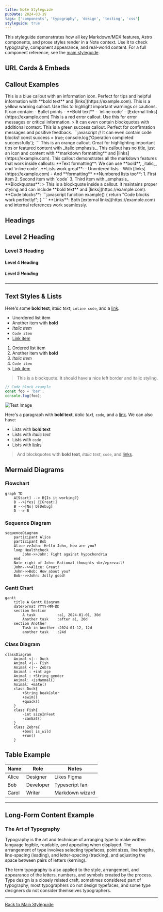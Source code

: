 ```yaml
---
title: Note Styleguide
pubDate: 2024-03-19
tags: ['components', 'typography', 'design', 'testing', 'css']
styleguide: true
---
```



This styleguide demonstrates how all key Markdown/MDX features, Astro components, and prose styles render in a Note context. Use it to check typography, component appearance, and real-world content. For a full component reference, see the [main styleguide](/styleguide/).


## URL Cards & Embeds

<BookmarkCard url="https://justinjackson.ca/calm-company" />
<BookmarkCard url="https://dannysmith.notion.site/Meetings-2c4bd8d7ba31427cb1294a008a9df21f" />

<Embed url="https://www.youtube.com/watch?v=dQw4w9WgXcQ" />


## Callout Examples

<Callout icon="💡" type="blue" title="Information">
  This is a blue callout with an information icon. Perfect for tips and helpful information with **bold text** and [links](https://example.com).
</Callout>

<Callout icon="⚠️" type="yellow" title="Warning">
  This is a yellow warning callout. Use this to highlight important warnings or cautions. It can contain:
  - Bullet points
  - **Bold text**
  - `inline code`
  - [External links](https://example.com)
</Callout>

<Callout icon="❌" type="red" title="Error">
  This is a red error callout. Use this for error messages or critical information.
  > It can even contain blockquotes with additional context.
</Callout>

<Callout icon="✅" type="green" title="Success">
  This is a green success callout. Perfect for confirmation messages and positive feedback.
  ```javascript
  // It can even contain code blocks!
  const success = true;
  console.log('Operation completed successfully');
  ```
</Callout>

<Callout icon="🔥" type="orange" title="Hot Tip">
  This is an orange callout. Great for highlighting important tips or featured content with _italic emphasis_.
</Callout>

<Callout icon="💭" type="blue">
  This callout has no title, just an icon and content with **markdown formatting** and [links](https://example.com).
</Callout>

<Callout icon="📚" type="blue" title="Comprehensive Example">
  This callout demonstrates all the markdown features that work inside callouts:
  **Text formatting**: We can use **bold**, _italic_, and `inline code`.
  **Lists work great**:
  - Unordered lists
  - With [links](https://example.com)
  - And **formatting**
  **Numbered lists too**:
  1. First item
  2. Second item with `code`
  3. Third item with _emphasis_
  **Blockquotes**:
  > This is a blockquote inside a callout. It maintains proper styling and can include **bold text** and [links](https://example.com).
  **Code blocks**:
  ```javascript
  function example() {
    return "Code blocks work perfectly!";
  }
  ```
  **Links**: Both [external links](https://example.com) and internal references work seamlessly.
</Callout>


## Headings

## Level 2 Heading

### Level 3 Heading

#### Level 4 Heading

##### Level 5 Heading

---

## Text Styles & Lists

Here's some **bold text**, _italic text_, `inline code`, and a [link](https://example.com).

- Unordered list item
- Another item with **bold**
- _Italic item_
- `Code item`
- [Link item](https://example.com)

1. Ordered list item
2. Another item with **bold**
3. _Italic item_
4. `Code item`
5. [Link item](https://example.com)

> This is a blockquote. It should have a nice left border and italic styling.

```js
// Code block example
const foo = 'bar';
console.log(foo);
```

![Test Image](https://picsum.photos/800/400)

Here's a paragraph with **bold text**, _italic text_, `code`, and a [link](https://example.com). We can also have:
- Lists with **bold text**
- Lists with _italic text_
- Lists with `code`
- Lists with [links](https://example.com)

> And blockquotes with **bold text**, _italic text_, `code`, and [links](https://example.com).

## Mermaid Diagrams

### Flowchart

```mermaid
graph TD
    A[Start] --> B{Is it working?}
    B -->|Yes| C[Great!]
    B -->|No| D[Debug]
    D --> B
```

### Sequence Diagram

```mermaid
sequenceDiagram
    participant Alice
    participant Bob
    Alice->>John: Hello John, how are you?
    loop Healthcheck
        John->>John: Fight against hypochondria
    end
    Note right of John: Rational thoughts <br/>prevail!
    John-->>Alice: Great!
    John->>Bob: How about you?
    Bob-->>John: Jolly good!
```

### Gantt Chart

```mermaid
gantt
    title A Gantt Diagram
    dateFormat YYYY-MM-DD
    section Section
        A task          :a1, 2024-01-01, 30d
        Another task    :after a1, 20d
    section Another
        Task in Another :2024-01-12, 12d
        another task    :24d
```

### Class Diagram

```mermaid
classDiagram
    Animal <|-- Duck
    Animal <|-- Fish
    Animal <|-- Zebra
    Animal : +int age
    Animal : +String gender
    Animal: +isMammal()
    Animal: +mate()
    class Duck{
        +String beakColor
        +swim()
        +quack()
    }
    class Fish{
        -int sizeInFeet
        -canEat()
    }
    class Zebra{
        +bool is_wild
        +run()
    }
```

## Table Example

| Name      | Role         | Notes           |
|-----------|--------------|-----------------|
| Alice     | Designer     | Likes Figma     |
| Bob       | Developer    | Typescript fan  |
| Carol     | Writer       | Markdown wizard |

---

## Long-Form Content Example

### The Art of Typography

Typography is the art and technique of arranging type to make written language legible, readable, and appealing when displayed. The arrangement of type involves selecting typefaces, point sizes, line lengths, line-spacing (leading), and letter-spacing (tracking), and adjusting the space between pairs of letters (kerning).

The term typography is also applied to the style, arrangement, and appearance of the letters, numbers, and symbols created by the process. Type design is a closely related craft, sometimes considered part of typography; most typographers do not design typefaces, and some type designers do not consider themselves typographers.

---

[Back to Main Styleguide](/styleguide/)

